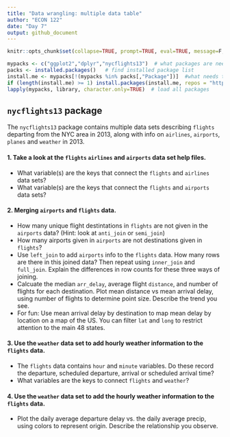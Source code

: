 ```yaml
---
title: "Data wrangling: multiple data table"
author: "ECON 122"
date: "Day 7"
output: github_document
---
```


```r
knitr::opts_chunk$set(collapse=TRUE, prompt=TRUE, eval=TRUE, message=F, include=T,comment=NULL)
```

```r
mypacks <- c("ggplot2","dplyr","nycflights13")  # what packages are needed?
packs <- installed.packages()   # find installed package list
install.me <- mypacks[!(mypacks %in% packs[,"Package"])]  #what needs to be installed?
if (length(install.me) >= 1) install.packages(install.me, repos = "http://cran.us.r-project.org")   # install (if needed)
lapply(mypacks, library, character.only=TRUE)  # load all packages
```

## `nycflights13` package
The `nycflights13` package contains multiple data sets describing `flights` departing from the NYC area in 2013, along with info on `airlines`, `airports`, `planes` and `weather` in 2013. 

#### 1. Take a look at the `flights` `airlines` and `airports` data set help files.

- What variable(s) are the keys that connect the `flights` and `airlines` data sets?
- What variable(s) are the keys that connect the `flights` and `airports` data sets?


#### 2. Merging  `airports` and `flights` data. 

- How many unique flight destintations in `flights` are not given in the `airports` data? (Hint: look at `anti_join` or `semi_join`)
- How many airports given in `airports` are not destinations given in `flights`?
- Use `left_join` to add `airports` info to the `flights` data. How many rows are there in this joined data? Then repeat using `inner_join` and `full_join`. Explain the differences in row counts for these three ways of joining. 
- Calcuate the median `arr_delay`, average flight `distance`, and number of flights for each destination. Plot mean distance vs mean arrival delay, using number of flights to determine point size. Describe the trend you see. 
- For fun: Use mean arrival delay by destination to map mean delay by location on a map of the US. You can filter `lat` and `long` to restrict attention to the main 48 states. 

#### 3. Use the `weather` data set to add hourly weather information to the `flights` data. 

- The `flights` data contains `hour` and `minute` variables. Do these record the departure, scheduled departure, arrival or scheduled arrival time?
- What variables are the keys to connect `flights` and `weather`?

#### 4. Use the `weather` data set to add the hourly weather information to the `flights` data. 

- Plot the daily average departure delay vs. the daily average precip, using colors to represent origin. Describe the relationship you observe.


